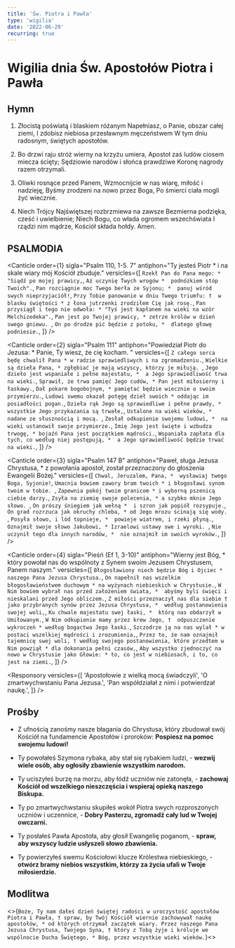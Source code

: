 ```yaml
---
title: 'Św. Piotra i Pawła'
type: 'wigilia'
date: '2022-06-29'
recurring: true
---
```


# Wigilia dnia Św. Apostołów Piotra i Pawła

<OpeningVersicle />

## Hymn

1. Złocistą poświatą i blaskiem różanym
   Napełniasz, o Panie, obszar całej ziemi,
   I zdobisz niebiosa przesławnym męczeństwem
   W tym dniu radosnym, świętych apostołów.

2. Bo drzwi raju stróż wierny na krzyżu umiera,
   Apostoł zaś ludów ciosem miecza ścięty;
   Sędziowie narodów i słońca prawdziwe
   Koronę nagrody razem otrzymali.

3. Oliwki rosnące przed Panem,
   Wzmocnijcie w nas wiarę, miłość i nadzieję,
   Byśmy zrodzeni na nowo przez Boga,
   Po śmierci ciała mogli żyć wiecznie.

4. Niech Trójcy Najświętszej rozbrzmiewa na zawsze
   Bezmierna podzięka, cześć i uwielbienie;
   Niech Bogu, co włada ogromem wszechświata
   I rządzi nim mądrze, Kościół składa hołdy. Amen.

## PSALMODIA

<Canticle
  order={1}
  sigla="Psalm 110, 1-5. 7"
  antiphon="Ty jesteś Piotr * i na skale wiary mój Kościół zbuduje."
  versicles={[
    `Rzekł Pan do Pana mego: * 
"Siądź po mojej prawicy,`,
    `Aż uczynię Twych wrogów * 
podnóżkiem stóp Twoich".`,
    `Pan rozciągnie moc Twego berła ze Syjonu; * 
panuj wśród swych nieprzyjaciół!`,
    `Przy Tobie panowanie w dniu Twego triumfu: † 
w blasku świętości *
z łona jutrzenki zrodziłem Cię jak rosę.`,
    `Pan przysiągł i tego nie odwoła: *
"Tyś jest kapłanem na wieki na wzór Melchizedeka".`,
    `Pan jest po Twojej prawicy, *
zetrze królów w dzień swego gniewu. `,
    `On po drodze pić będzie z potoku, * 
dlatego głowę podniesie.`,
  ]}
/>

<Canticle
  order={2}
  sigla="Psalm 111"
  antiphon="Powiedział Piotr do Jezusa: * Panie, Ty wiesz, że cię kocham. "
  versicles={[
    `Z całego serca będę chwalił Pana *
w radzie sprawiedliwych i na zgromadzeniu.`,
    `Wielkie są dzieła Pana, *
zgłębiać je mają wszyscy, którzy je miłują. `,
    `Jego dzieło jest wspaniałe i pełne majestatu, * 
a Jego sprawiedliwość trwa na wieki.`,
    `Sprawił, że trwa pamięć Jego cudów, *
Pan jest miłosierny i łaskawy.`,
    `Dał pokarm bogobojnym, *
pamiętać będzie wiecznie o swoim przymierzu.`,
    `Ludowi swemu okazał potęgę dzieł swoich *
oddając im posiadłości pogan.`,
    `Dzieła rąk Jego są sprawiedliwe i pełne prawdy, * 
wszystkie Jego przykazania są trwałe,`,
    `Ustalone na wieki wieków, *
nadane ze słusznością i mocą. `,
    `Zesłał odkupienie swojemu ludowi, * 
na wieki ustanowił swoje przymierze.`,
    `Imię Jego jest święte i wzbudza trwogę, *
bojaźń Pana jest początkiem mądrości.`,
    `Wspaniała zapłata dla tych, co według niej postępują, * 
a Jego sprawiedliwość będzie trwać na wieki.`,
  ]}
/>

<Canticle
  order={3}
  sigla="Psalm 147 B"
  antiphon="Paweł, sługa Jezusa Chrystusa, * z powołania apostoł, został przeznaczony do głoszenia Ewangelii Bożej."
  versicles={[
    `Chwal, Jeruzalem, Pana, * 
wysławiaj twego Boga, Syjonie!`,
    `Umacnia bowiem zawory bram twoich *
i błogosławi synom twoim w tobie. `,
    `Zapewnia pokój twoim granicom *
i wyborną pszenicą ciebie darzy.`,
    `Zsyła na ziemię swoje polecenia, *
a szybko mknie Jego słowo. `,
    `On prószy śniegiem jak wełną * 
i szron jak popiół rozsypuje.`,
    `On grad rozrzuca jak okruchy chleba, *
od Jego mrozu ścinają się wody. `,
    `Posyła słowo, i lód topnieje, * 
powieje wiatrem, i rzeki płyną.`,
    `Oznajmił swoje słowo Jakubowi, *
Izraelowi ustawy swe i wyroki. `,
    `Nie uczynił tego dla innych narodów, * 
nie oznajmił im swoich wyroków.`,
  ]}
/>

<Canticle
  order={4}
  sigla="Pieśń (Ef 1, 3-10)"
  antiphon="Wierny jest Bóg, * który powołał nas do wspólnoty z Synem swoim Jezusem Chrystusem, Panem naszym."
  versicles={[
    `Błogosławiony niech będzie Bóg i Ojciec * 
naszego Pana Jezusa Chrystusa.`,
    `On napełnił nas wszelkim błogosławieństwem duchowym *
na wyżynach niebieskich w Chrystusie.`,
    `W Nim bowiem wybrał nas przed założeniem świata, * 
abyśmy byli święci i nieskalani przed Jego obliczem.`,
    `Z miłości przeznaczył nas dla siebie †
jako przybranych synów przez Jezusa Chrystusa, * 
według postanowienia swojej woli,`,
    `Ku chwale majestatu swej łaski, * 
którą nas obdarzył w Umiłowanym.`,
    `W Nim odkupienie mamy przez krew Jego, † 
odpuszczenie wykroczeń *
według bogactwa Jego łaski.`,
    `Szczodrze ją na nas wylał *
w postaci wszelkiej mądrości i zrozumienia,`,
    `Przez to, że nam oznajmił tajemnicę swej woli, †
według swojego postanowienia, które przedtem w Nim powziął *
dla dokonania pełni czasów,`,
    `Aby wszystko zjednoczyć na nowo w Chrystusie jako Głowie: *
to, co jest w niebiosach, i to, co jest na ziemi.`,
  ]}
/>

<Passage
  sigla="Ga 2, 8-9"
  passage="Ten, który współdziałał z Piotrem w apostołowaniu, współpracował i ze mną wśród pogan. Uznawszy daną mi łaskę, Jakub, Kefas i Jan, uważani za filary, podali mnie i Barnabie prawicę na znak wspólnoty."
/>

<Responsory
  versicles={[
    'Apostołowie z wielką mocą świadczyli',
    'O zmartwychwstaniu Pana Jezusa.',
    'Pan współdziałał z nimi i potwierdzał naukę.',
  ]}
/>

<Magnificat antiphon="Chwalebni apostołowie Chrystusa * i wierni Jego słudzy za życia i w śmierci nie zostali rozdzieleni." />

## Prośby

- Z ufnością zanośmy nasze błagania do Chrystusa, który zbudował swój Kościół na fundamencie Apostołów i proroków: **Pospiesz na pomoc swojemu ludowi!**

- Ty powołałeś Szymona rybaka, aby stał się rybakiem ludzi, - **wezwij wiele osób, aby ogłosiły zbawienie wszystkim narodom.**

- Ty uciszyłeś burzę na morzu, aby łódź uczniów nie zatonęła, - **zachowaj Kościół od wszelkiego nieszczęścia i wspieraj opieką naszego Biskupa.**

- Ty po zmartwychwstaniu skupiłeś wokół Piotra swych rozproszonych uczniów i uczennice, - **Dobry Pasterzu, zgromadź cały lud w Twojej owczarni.**

- Ty posłałeś Pawła Apostoła, aby głosił Ewangelię poganom, - **spraw, aby wszyscy ludzie usłyszeli słowo zbawienia.**

- Ty powierzyłeś swemu Kościołowi klucze Królestwa niebieskiego, - **otwórz bramy niebios wszystkim, którzy za życia ufali w Twoje miłosierdzie.**

<CustomIntercessions />

<KyrieEleison />

<LordsPrayer />

## Modlitwa

<>{`Boże, Ty nam dałeś dzień świętej radości w uroczystość apostołów Piotra i Pawła, † spraw, by Twój Kościół wiernie zachowywał naukę apostołów, * od których otrzymał zaczątek wiary. Przez naszego Pana Jezusa Chrystusa, Twojego Syna, † który z Tobą żyje i króluje we wspólnocie Ducha Świętego, * Bóg, przez wszystkie wieki wieków.`}<>

<Amen />

<BlessingAndConcludingVersicle />

<SalveRegina />
